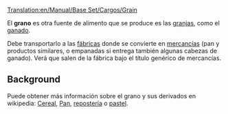 [[Translation:en/Manual/Base Set/Cargos/Grain]]

{{es/Carga| carga  = Grano
| imagen =en/Grain.png| producida =[[es/Manual/Base Set/Industries/Granja|Granja]]
| aceptada  =[[es/Manual/Base Set/Industries/Fábrica|Fábrica]]
}}
El '''grano''' es otra fuente de alimento que se produce es las [[es/Manual/Base Set/Industries/Granja|granjas]], como el [[es/Manual/Base Set/Cargos/Ganado|ganado]].

Debe transportarlo a las [[es/Manual/Base Set/Industries/Fábrica|fábricas]] donde se convierte en [[es/Manual/Base Set/Cargos/Mercancías|mercancías]] (pan y productos similares, o empanadas si entrega también algunas cabezas de ganado). Verá que salen de la fábrica bajo el título genérico de mercancías.

==Background==
Puede obtener más información sobre el grano y sus derivados en wikipedia: [https://www.wikipedia.org/wiki/es:ceral Cereal], [https://www.wikipedia.org/wiki/es:pan Pan], [https://www.wikipedia.org/wiki/es:repostería repostería] o [https://www.wikipedia.org/wiki/es:pastel pastel].